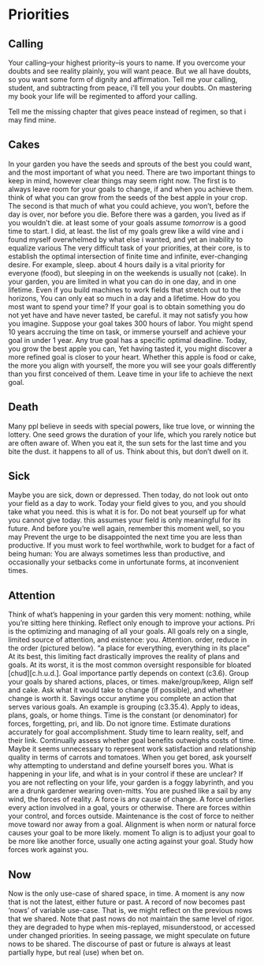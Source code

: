 
# Priorities  


## Calling  

Your calling--your highest priority--is yours to name.
If you overcome your doubts and see reality plainly, you will want peace.
But we all have doubts, so you want some form of dignity and affirmation.
Tell me your calling, student, and subtracting from peace, i'll tell you your doubts.
On mastering my book your life will be regimented to afford your calling.  

Tell me the missing chapter that gives peace instead of regimen, so that i may find mine.

## Cakes

In your garden you have the seeds and sprouts of the best you could want, and the most important of what you need.
There are two important things to keep in mind, however clear things may seem right now.
The first is to always leave room for your goals to change, if and when you achieve them.  think of what you can grow from the seeds of the best apple in your crop.
The second is that much of what you could achieve, you won't, before the day is over, nor before you die.
Before there was a garden, you lived as if you wouldn't die. at least some of your goals assume *tomorrow* is a good time to start.
I did, at least. the list of my goals grew like a wild vine and i found myself overwhelmed by what else i wanted, and yet an inability to equalize various
The very difficult task of your priorities, at their core, is to establish the optimal intersection of finite time and infinite, ever-changing desire.
For example, sleep. about 4 hours daily is a vital priority for everyone (food), but sleeping in on the weekends is usually not (cake).
In your garden, you are limited in what you can do in one day, and in one lifetime.
Even if you build machines to work fields that stretch out to the horizons,
You can only eat so much in a day and a lifetime.
How do you most want to spend your time?
If your goal is to obtain something you do not yet have and have never tasted, be careful. it may not satisfy you how you imagine.
Suppose your goal takes 300 hours of labor.
You might spend 10 years accruing the time on task, or immerse yourself and achieve your goal in under 1 year.
Any true goal has a specific optimal deadline.
Today, you grow the best apple you can,
Yet having tasted it, you might discover a more refined goal is closer to your heart.
Whether this apple is food or cake, the more you align with yourself, the more you will see your goals differently than you first conceived of them.
Leave time in your life to achieve the next goal.  

## Death

Many ppl believe in seeds with special powers, like true love, or winning the lottery.
One seed grows the duration of your life, which you rarely notice but are often aware of.
When you eat it, the sun sets for the last time and you bite the dust. it happens to all of us.
Think about this, but don't dwell on it.  

## Sick  

Maybe you are sick, down or depressed.
Then today, do not look out onto your field as a day to work.
Today your field gives to you, and you should take what you need. this is what it is for.
Do not beat yourself up for what you cannot give today. this assumes your field is only meaningful for its future.
And before you're well again, remember this moment well, so you may
Prevent the urge to be disappointed the next time you are less than productive.
If you must work to feel worthwhile, work to budget for a fact of being human:
You are always sometimes less than productive, and occasionally your setbacks come in unfortunate forms, at inconvenient times.  

## Attention  

Think of what's happening in your garden this very moment: nothing, while you're sitting here thinking.
Reflect only enough to improve your actions.
Pri is the optimizing and managing of all your goals.
All goals rely on a single, limited source of attention, and existence: you.
Attention. order, reduce in the order (pictured below). "a place for everything, everything in its place"
At its best, this limiting fact drastically improves the reality of plans and goals.
At its worst, it is the most common oversight responsible for bloated [chud][c.h.u.d.].
Goal importance partly depends on context (c3.6).
Group your goals by shared actions, places, or times. make/group/keep,
Align self and cake.
Ask what it would take to change (if possible), and whether change is worth it.
Savings occur anytime you complete an action that serves various goals.
An example is grouping (c3.35.4).
Apply to ideas, plans, goals, or home things.
Time is the constant (or denominator) for forces, forgetting, pri, and lib.
Do not ignore time.
Estimate durations accurately for goal accomplishment.
Study time to learn reality, self, and their link.
Continually assess whether goal benefits outweighs costs of time.
Maybe it seems unnecessary to represent work satisfaction and relationship quality in terms of carrots and tomatoes.
When you get bored, ask yourself why attempting to understand and define yourself bores you.
What is happening in your life, and what is in your control if these are unclear?
If you are not reflecting on your life, your garden is a foggy labyrinth, and you are a drunk gardener wearing oven-mitts.
You are pushed like a sail by any wind, the forces of reality.
A force is any cause of change.
A force underlies every action involved in a goal, yours or otherwise.
There are forces within your control, and forces outside.
Maintenance is the cost of force to neither move toward nor away from a goal.
Alignment is when norm or natural force causes your goal to be more likely. moment
To align is to adjust your goal to be more like another force, usually one acting against your goal.
Study how forces work against you.  

## Now  

Now is the only use-case of shared space, in time.
A moment is any now that is not the latest, either future or past.
A record of now becomes past 'nows' of variable use-case.
That is, we might reflect on the previous nows that we shared.
Note that past nows do not maintain the same level of rigor. they are degraded to hype when mis-replayed, misunderstood, or accessed under changed priorities.
In seeing passage, we might speculate on future nows to be shared.
The discourse of past or future is always at least partially hype, but real (use) when bet on.
